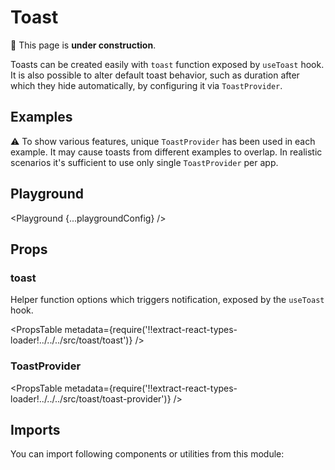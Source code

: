 



# Toast

🚧 This page is **under construction**.

Toasts can be created easily with `toast` function exposed by `useToast` hook. It is also possible to alter default toast behavior, such as duration after which they hide automatically, by configuring it via `ToastProvider`.

## Examples

⚠️ To show various features, unique `ToastProvider` has been used in each example. It may cause toasts from different examples to overlap. In realistic scenarios it's sufficient to use only single `ToastProvider` per app.

<Example title="Basic Usage" path="toast/basic-usage">
  <BasicUsage />
</Example>

<Example title="Variants" path="toast/variants">
  <Variants />
</Example>

<Example title="Custom Duration" path="toast/custom-duration">
  <CustomDuration />
</Example>

<Example title="Persistent" path="toast/persistent">
  <Persistent />
</Example>

## Playground

<Playground {...playgroundConfig} />

## Props

### toast

Helper function options which triggers notification, exposed by the `useToast` hook.

<PropsTable
  metadata={require('!!extract-react-types-loader!../../../src/toast/toast')}
/>

### ToastProvider

<PropsTable
  metadata={require('!!extract-react-types-loader!../../../src/toast/toast-provider')}
/>

## Imports

You can import following components or utilities from this module:

<Imports module={ToastExports} path="@datacamp/waffles/toast" />
